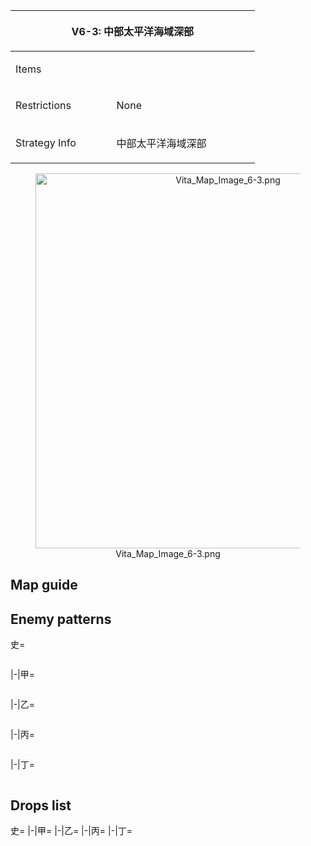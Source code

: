 {| class="article-table" style="width:100%;"
|-
! colspan="2" style="text-align:center;width:70%;" | V6-3: 中部太平洋海域深部
| rowspan="3" style="text-align:center;width:30%;" | [[File:Vita Map Banner 6-3.png|400px]]
|-
! Items
| {{Ammo}}{{Bauxite}}{{Devmat}}
|-
! Restrictions
| None
|-
! Strategy Info
|中部太平洋海域深部
|水上偵察機部隊または大型飛行艇を搭載した水上機母艦及び直<br>衛の水雷戦隊で構成された艦隊を中部海域に進出し、航空偵察<br>作戦「K作戦」を実施せよ！
|}
<center>[[File:Vita Map Image 6-3.png|600px]]</center>
==Map guide==
{{Map/Branching
|id = V6-3
|A/empty ->B,C=*Choice node
|E ->G/resource,F=*Meet any of the following requirements to route G:
**{{ShipLink|Akitsushima}} in the fleet
**AV ≦ 1, CL ≦ 1 and DD ≧ 3
*Do not meet the requirements for G and meet any of the following ones to route to F:
**CL ≧ 3
**AV ≧ 2
*Failure to meet any of the above requirements triggers random routing (40% chance for G, 60% chance for F)
|H/resource -> I/empty = *Fail the LoS check
|H/resource -> J = *Pass the LoS check
}}

==Enemy patterns==
<tabber>史=
<div class="scrollable" style="width:800px;max-height:400px;overflow:auto;">
{{Map/Nodes|name=泊地哨戒線
|B
|Normal/BaseXP
|{{Formation|Line Ahead}}
|110
|555
|554
|554
|576
|576
|-
|B
|Normal/BaseXP
|{{Formation|Line Ahead}}
|100
|555
|554
|575
|575
|575
|-
|B
|Normal/BaseXP
|{{Formation|Line Ahead}}
|80
|555
|575
|575
|501
|501
|-
|B
|Normal/BaseXP
|{{Formation|Double Line}}
|75
|555
|575
|575
|501
|501
|-
}}
{{Map/Nodes|name=潜水艦隊 哨戒線
|C
|Normal/BaseXP
|{{Formation|Echelon}}
|170
|535
|534
|534
|555
|576
|576
|-
|C
|Normal/BaseXP
|{{Formation|Echelon}}
|160
|535
|534
|532
|555
|576
|576
|-
|C
|Normal/BaseXP
|{{Formation|Echelon}}
|150
|535
|532
|532
|555
|576
|576
|-
}}
{{Map/Nodes|name=深海ピケット艦隊
|D
|Normal/BaseXP
|{{Formation|Line Ahead}}
|180
|643
|555
|576
|576
|534
|-
|D
|Normal/BaseXP
|{{Formation|Line Ahead}}
|170
|642
|555
|575
|575
|534
|-
|D
|Normal/BaseXP
|{{Formation|Line Ahead}}
|160
|641
|555
|575
|575
|534
|-
}}
{{Map/Nodes|name=深海哨戒水雷戦隊
|E
|Normal/BaseXP
|{{Formation|Line Ahead}}
|170
|597
|555
|559
|559
|576
|576
|-
|E
|Normal/BaseXP
|{{Formation|Line Ahead}}
|130
|555
|559
|559
|576
|575
|575
|-
|E
|Normal/BaseXP
|{{Formation|Line Ahead}}
|110
|555
|559
|559
|575
|575
|575
|-
|E
|Normal/BaseXP
|{{Formation|Line Ahead}}
|95
|555
|559
|521
|521
|575
|575
|-
}}
{{Map/Nodes|name=深海中部水上打撃群
|F
|Normal/BaseXP
|{{Formation|Line Ahead}}
|220
|555
|527
|595
|595
|576
|576
|-
|F
|Normal/BaseXP
|{{Formation|Double Line}}
|220
|555
|527
|595
|595
|576
|576
|-
|F
|Normal/BaseXP
|{{Formation|Line Ahead}}
|200
|555
|527
|595
|595
|575
|575
|-
}}
{{Map/Nodes|name=留守泊地旗艦艦隊
|J
|Boss/BaseXP
|{{Formation|Line Ahead}}
|220
|543
|527
|555
|592
|576
|576
|-
|J
|Boss/BaseXP
|{{Formation|Double Line}}
|220
|543
|527
|555
|592
|576
|576
|-
|J
|Boss/BaseXP
|{{Formation|Line Ahead}}
|200
|543
|527
|555
|591
|576
|576
|-
|J
|Boss/BaseXP
|{{Formation|Double Line}}
|200
|543
|527
|555
|591
|576
|576
|-
}}
</div> <!-- overflow -->
|-|甲=
<div class="scrollable" style="width:800px;max-height:400px;overflow:auto;">
{{Map/Nodes|name=泊地哨戒線
|B
|Normal/BaseXP
|{{Formation|Line Ahead}}
|100
|555
|554
|575
|575
|575
|-
|B
|Normal/BaseXP
|{{Formation|Line Ahead}}
|80
|555
|575
|575
|501
|501
|-
|B
|Normal/BaseXP
|{{Formation|Double Line}}
|75
|555
|575
|575
|501
|501
|-
|B
|Normal/BaseXP
|{{Formation|Line Ahead}}
|70
|555
|575
|501
|501
|501
|-
}}
{{Map/Nodes|name=潜水艦隊 哨戒線
|C
|Normal/BaseXP
|{{Formation|Echelon}}
|150
|535
|532
|532
|555
|576
|576
|-
|C
|Normal/BaseXP
|{{Formation|Echelon}}
|140
|535
|532
|532
|555
|575
|575
|-
|C
|Normal/BaseXP
|{{Formation|Echelon}}
|130
|535
|532
|532
|519
|575
|575
|-
|C
|Normal/BaseXP
|{{Formation|Echelon}}
|110
|535
|532
|530
|519
|575
|575
|-
}}
{{Map/Nodes|name=深海ピケット艦隊
|D
|Normal/BaseXP
|{{Formation|Line Ahead}}
|170
|642
|555
|575
|575
|534
|-
|D
|Normal/BaseXP
|{{Formation|Line Ahead}}
|160
|641
|555
|575
|575
|534
|-
|D
|Normal/BaseXP
|{{Formation|Echelon}}
|160
|641
|555
|575
|575
|534
|-
|D
|Normal/BaseXP
|{{Formation|Line Ahead}}
|110
|555
|555
|575
|575
|532
|-
}}
{{Map/Nodes|name=深海哨戒水雷戦隊
|E
|Normal/BaseXP
|{{Formation|Line Ahead}}
|130
|555
|559
|559
|576
|575
|575
|-
|E
|Normal/BaseXP
|{{Formation|Line Ahead}}
|110
|555
|559
|559
|575
|575
|575
|-
|E
|Normal/BaseXP
|{{Formation|Line Ahead}}
|95
|555
|559
|521
|521
|575
|575
|-
|E
|Normal/BaseXP
|{{Formation|Double Line}}
|95
|555
|559
|521
|521
|575
|575
|-
}}
{{Map/Nodes|name=深海中部水上打撃群
|F
|Normal/BaseXP
|{{Formation|Line Ahead}}
|200
|555
|527
|595
|595
|575
|575
|-
|F
|Normal/BaseXP
|{{Formation|Double Line}}
|200
|555
|527
|595
|595
|575
|575
|-
|F
|Normal/BaseXP
|{{Formation|Line Ahead}}
|170
|555
|527
|595
|575
|575
|575
|-
|F
|Normal/BaseXP
|{{Formation|Double Line}}
|170
|555
|527
|595
|575
|575
|575
|-
}}
{{Map/Nodes|name=留守泊地旗艦艦隊
|J
|Boss/BaseXP
|{{Formation|Line Ahead}}
|200
|543
|527
|555
|591
|576
|576
|-
|J
|Boss/BaseXP
|{{Formation|Double Line}}
|200
|543
|527
|555
|591
|576
|576
|-
|J
|Boss/BaseXP
|{{Formation|Line Ahead}}
|180
|529
|527
|555
|591
|575
|575
|-
|J
|Boss/BaseXP
|{{Formation|Double Line}}
|180
|529
|527
|555
|591
|575
|575
|-
}}
</div> <!-- overflow -->
|-|乙=
<div class="scrollable" style="width:800px;max-height:400px;overflow:auto;">
{{Map/Nodes|name=泊地哨戒線
|B
|Normal/BaseXP
|{{Formation|Line Ahead}}
|70
|555
|575
|501
|501
|501
|-
|B
|Normal/BaseXP
|{{Formation|Double Line}}
|70
|555
|575
|501
|501
|501
|-
|B
|Normal/BaseXP
|{{Formation|Line Ahead}}
|65
|555
|575
|501
|501
|-
|B
|Normal/BaseXP
|{{Formation|Double Line}}
|65
|555
|575
|501
|501
|-
}}
{{Map/Nodes|name=潜水艦隊 哨戒線
|C
|Normal/BaseXP
|{{Formation|Echelon}}
|130
|535
|532
|532
|519
|575
|575
|-
|C
|Normal/BaseXP
|{{Formation|Echelon}}
|110
|535
|532
|530
|519
|575
|575
|-
|C
|Normal/BaseXP
|{{Formation|Echelon}}
|100
|535
|530
|530
|519
|575
|-
|C
|Normal/BaseXP
|{{Formation|Echelon}}
|90
|535
|530
|530
|519
|501
|-
|C
|Normal/BaseXP
|{{Formation|Echelon}}
|70
|533
|530
|530
|519
|-
}}
{{Map/Nodes|name=深海ピケット艦隊
|D
|Normal/BaseXP
|{{Formation|Echelon}}
|160
|641
|555
|575
|575
|534
|-
|D
|Normal/BaseXP
|{{Formation|Line Ahead}}
|110
|555
|555
|575
|575
|532
|-
|D
|Normal/BaseXP
|{{Formation|Double Line}}
|110
|555
|555
|575
|575
|532
|-
|D
|Normal/BaseXP
|{{Formation|Line Ahead}}
|85
|555
|518
|575
|575
|530
|-
|D
|Normal/BaseXP
|{{Formation|Double Line}}
|85
|555
|518
|575
|575
|530
|-
}}
{{Map/Nodes|name=深海哨戒水雷戦隊
|E
|Normal/BaseXP
|{{Formation|Double Line}}
|95
|555
|559
|521
|521
|575
|575
|-
|E
|Normal/BaseXP
|{{Formation|Line Ahead}}
|85
|555
|559
|575
|575
|501
|501
|-
|E
|Normal/BaseXP
|{{Formation|Double Line}}
|85
|555
|559
|575
|575
|501
|501
|-
|E
|Normal/BaseXP
|{{Formation|Double Line}}
|65
|519
|518
|518
|575
|501
|501
|-
}}
{{Map/Nodes|name=深海中部水上打撃群
|F
|Normal/BaseXP
|{{Formation|Line Ahead}}
|170
|555
|527
|595
|575
|575
|575
|-
|F
|Normal/BaseXP
|{{Formation|Double Line}}
|170
|555
|527
|595
|575
|575
|575
|-
|F
|Normal/BaseXP
|{{Formation|Double Line}}
|150
|555
|527
|594
|575
|575
|575
|-
|F
|Normal/BaseXP
|{{Formation|Line Ahead}}
|120
|555
|527
|594
|575
|501
|501
|-
}}
{{Map/Nodes|name=留守泊地旗艦艦隊
|J
|Boss/BaseXP
|{{Formation|Line Ahead}}
|180
|529
|527
|555
|591
|575
|575
|-
|J
|Boss/BaseXP
|{{Formation|Double Line}}
|180
|529
|527
|555
|591
|575
|575
|-
|J
|Boss/BaseXP
|{{Formation|Line Ahead}}
|160
|529
|527
|591
|575
|501
|501
|-
|J
|Boss/BaseXP
|{{Formation|Double Line}}
|160
|529
|527
|591
|575
|501
|501
|-
}}
</div> <!-- overflow -->
|-|丙=
<div class="scrollable" style="width:800px;max-height:400px;overflow:auto;">
{{Map/Nodes|name=泊地哨戒線
|B
|Normal/BaseXP
|{{Formation|Double Line}}
|70
|555
|575
|501
|501
|501
|-
|B
|Normal/BaseXP
|{{Formation|Line Ahead}}
|65
|555
|575
|501
|501
|-
|B
|Normal/BaseXP
|{{Formation|Double Line}}
|65
|555
|575
|501
|501
|-
|B
|Normal/BaseXP
|{{Formation|Double Line}}
|55
|519
|501
|501
|501
|-
}}
{{Map/Nodes|name=潜水艦隊 哨戒線
|C
|Normal/BaseXP
|{{Formation|Echelon}}
|100
|535
|530
|530
|519
|575
|-
|C
|Normal/BaseXP
|{{Formation|Echelon}}
|90
|535
|530
|530
|519
|501
|-
|C
|Normal/BaseXP
|{{Formation|Echelon}}
|70
|533
|530
|530
|519
|-
}}
{{Map/Nodes|name=深海ピケット艦隊
|D
|Normal/BaseXP
|{{Formation|Double Line}}
|110
|555
|555
|575
|575
|532
|-
|D
|Normal/BaseXP
|{{Formation|Line Ahead}}
|85
|555
|518
|575
|575
|530
|-
|D
|Normal/BaseXP
|{{Formation|Double Line}}
|85
|555
|518
|575
|575
|530
|-
|D
|Normal/BaseXP
|{{Formation|Double Line}}
|70
|519
|518
|501
|501
|530
|-
}}
{{Map/Nodes|name=深海哨戒水雷戦隊
|E
|Normal/BaseXP
|{{Formation|Line Ahead}}
|85
|555
|559
|575
|575
|501
|501
|-
|E
|Normal/BaseXP
|{{Formation|Double Line}}
|85
|555
|559
|575
|575
|501
|501
|-
|E
|Normal/BaseXP
|{{Formation|Double Line}}
|65
|519
|518
|518
|575
|501
|501
|-
|E
|Normal/BaseXP
|{{Formation|Double Line}}
|60
|519
|518
|518
|501
|501
|501
|-
}}
{{Map/Nodes|name=深海中部水上打撃群
|F
|Normal/BaseXP
|{{Formation|Double Line}}
|150
|555
|527
|594
|575
|575
|575
|-
|F
|Normal/BaseXP
|{{Formation|Line Ahead}}
|120
|555
|527
|594
|575
|501
|501
|-
|F
|Normal/BaseXP
|{{Formation|Double Line}}
|100
|555
|522
|522
|575
|501
|501
|-
}}
{{Map/Nodes|name=留守泊地旗艦艦隊
|J
|Boss/BaseXP
|{{Formation|Line Ahead}}
|160
|529
|527
|591
|575
|501
|501
|-
|J
|Boss/BaseXP
|{{Formation|Double Line}}
|160
|529
|527
|591
|575
|501
|501
|-
|J
|Boss/BaseXP
|{{Formation|Double Line}}
|100
|527
|522
|591
|501
|501
|501
|-
}}
</div> <!-- overflow -->
|-|丁=
<div class="scrollable" style="width:800px;max-height:400px;overflow:auto;">
{{Map/Nodes|name=泊地哨戒線
|B
|Normal/BaseXP
|{{Formation|Double Line}}
|65
|555
|575
|501
|501
|-
|B
|Normal/BaseXP
|{{Formation|Double Line}}
|55
|519
|501
|501
|501
|-
}}
{{Map/Nodes|name=潜水艦隊 哨戒線
|C
|Normal/BaseXP
|{{Formation|Echelon}}
|90
|535
|530
|530
|519
|501
|-
|C
|Normal/BaseXP
|{{Formation|Echelon}}
|70
|533
|530
|530
|519
|-
}}
{{Map/Nodes|name=深海ピケット艦隊
|D
|Normal/BaseXP
|{{Formation|Double Line}}
|85
|555
|518
|575
|575
|530
|-
|D
|Normal/BaseXP
|{{Formation|Double Line}}
|70
|519
|518
|501
|501
|530
|-
}}
{{Map/Nodes|name=深海哨戒水雷戦隊
|E
|Normal/BaseXP
|{{Formation|Double Line}}
|65
|519
|518
|518
|575
|501
|501
|-
|E
|Normal/BaseXP
|{{Formation|Double Line}}
|60
|519
|518
|518
|501
|501
|501
|-
}}
{{Map/Nodes|name=深海中部水上打撃群
|F
|Normal/BaseXP
|{{Formation|Double Line}}
|100
|555
|522
|522
|575
|501
|501
|-
}}
{{Map/Nodes|name=留守泊地旗艦艦隊
|J
|Boss/BaseXP
|{{Formation|Double Line}}
|160
|529
|527
|591
|575
|501
|501
|-
|J
|Boss/BaseXP
|{{Formation|Double Line}}
|100
|527
|522
|591
|501
|501
|501
|-
}}
</div> <!-- overflow -->
</tabber>

==Drops list==
<tabber>史=
{{Map/Drops
|regular = true
|no_legend = true
|filter_button = true
|nodes =  B, C, D, E, F, J
|boss = J
|{{ShipFrom|445}} : F, J
|{{ShipFrom|116}} : F, J
|{{ShipFrom|91}} : F, J
|{{ShipFrom|90}} : F, J
|{{ShipFrom|124}} : F, J
|{{ShipFrom|125}} : F, J
|{{ShipFrom|78}} : F, J
|{{ShipFrom|86}} : F, J
|{{ShipFrom|79}} : F, J
|{{ShipFrom|85}} : E, F, J
|{{ShipFrom|71}} : E, F, J
|{{ShipFrom|72}} : E, F, J
|{{ShipFrom|70}} : E, F, J
|{{ShipFrom|74}} : E, F, J
|{{ShipFrom|75}} : E, F, J
|{{ShipFrom|92}} : E, F, J
|{{ShipFrom|76}} : D, E, F, J
|{{ShipFrom|89}} : D, E, F, J
|{{ShipFrom|24}} : D, E, F,
|{{ShipFrom|25}} : D, E, F,
|{{ShipFrom|102}} : C, D, E, F, J
|{{ShipFrom|103}} : C, D, E, F, J
|{{ShipFrom|42}} : C, D, E, F, J
|{{ShipFrom|43}} : C, D, E, F, J
|{{ShipFrom|44}} : C, D, E, F, J
|{{ShipFrom|45}} : C, D, E, F, J
|{{ShipFrom|46}} : C, D, E, F, J
|{{ShipFrom|47}} : C, D, E, F, J
|{{ShipFrom|95}} : C, D, E, F, J
|{{ShipFrom|96}} : C, D, E, F, J
|{{ShipFrom|97}} : C, D, E, F, J
|{{ShipFrom|98}} : C, D, E, F, J
|{{ShipFrom|48}} : C, D, E, F, J
|{{ShipFrom|49}} : C, D, E, F, J
|{{ShipFrom|155}} : J
|{{ShipFrom|163}} : J
|{{ShipFrom|21}} : J
|{{ShipFrom|22}} : J
|{{ShipFrom|23}} : J
|{{ShipFrom|53}} : J
|{{ShipFrom|54}} : J
|{{ShipFrom|55}} : J
|{{ShipFrom|56}} : J
|{{ShipFrom|38}} : J
|{{ShipFrom|39}} : J
|{{ShipFrom|40}} : J
|{{ShipFrom|41}} : J
}}
|-|甲=
{{Map/Drops
|regular = true
|no_legend = true
|filter_button = true
|nodes =  B, C, D, E, F, J
|boss = J
|{{ShipFrom|445}} : F, J
|{{ShipFrom|116}} : F, J
|{{ShipFrom|91}} : F, J
|{{ShipFrom|90}} : F, J
|{{ShipFrom|124}} : F, J
|{{ShipFrom|125}} : F, J
|{{ShipFrom|78}} : F, J
|{{ShipFrom|86}} : F, J
|{{ShipFrom|79}} : E, F, J
|{{ShipFrom|85}} : E, F, J
|{{ShipFrom|71}} : E, F, J
|{{ShipFrom|72}} : E, F, J
|{{ShipFrom|70}} : E, F, J
|{{ShipFrom|74}} : E, F, J
|{{ShipFrom|75}} : E, F, J
|{{ShipFrom|92}} : D, E, F, J
|{{ShipFrom|76}} : D, E, F, J
|{{ShipFrom|89}} : D, E, F, J
|{{ShipFrom|24}} : C, D, E, F,
|{{ShipFrom|25}} : C, D, E, F,
|{{ShipFrom|102}} : C, D, E, F, J
|{{ShipFrom|103}} : C, D, E, F, J
|{{ShipFrom|42}} : C, D, E, F, J
|{{ShipFrom|43}} : C, D, E, F, J
|{{ShipFrom|44}} : C, D, E, F, J
|{{ShipFrom|45}} : C, D, E, F, J
|{{ShipFrom|46}} : C, D, E, F, J
|{{ShipFrom|47}} : C, D, E, F, J
|{{ShipFrom|95}} : C, D, E, F, J
|{{ShipFrom|96}} : C, D, E, F, J
|{{ShipFrom|97}} : C, D, E, F, J
|{{ShipFrom|98}} : C, D, E, F, J
|{{ShipFrom|48}} : C, D, E, F, J
|{{ShipFrom|49}} : C, D, E, F, J
|{{ShipFrom|155}} : J
|{{ShipFrom|163}} : J
|{{ShipFrom|21}} : J
|{{ShipFrom|22}} : J
|{{ShipFrom|23}} : J
|{{ShipFrom|53}} : J
|{{ShipFrom|54}} : J
|{{ShipFrom|55}} : J
|{{ShipFrom|56}} : J
|{{ShipFrom|38}} : J
|{{ShipFrom|39}} : J
|{{ShipFrom|40}} : J
|{{ShipFrom|41}} : J
}}
|-|乙=
{{Map/Drops
|regular = true
|no_legend = true
|filter_button = true
|nodes =  B, C, D, E, F, J
|boss = J
|{{ShipFrom|445}} : J
|{{ShipFrom|116}} : F, J
|{{ShipFrom|91}} : F, J
|{{ShipFrom|90}} : F, J
|{{ShipFrom|124}} : F, J
|{{ShipFrom|125}} : E, F, J
|{{ShipFrom|78}} : E, F, J
|{{ShipFrom|86}} : E, F, J
|{{ShipFrom|79}} : E, F, J
|{{ShipFrom|85}} : E, F, J
|{{ShipFrom|71}} : E, F, J
|{{ShipFrom|72}} : E, F, J
|{{ShipFrom|70}} : D, E, F, J
|{{ShipFrom|74}} : D, E, F, J
|{{ShipFrom|75}} : D, E, F, J
|{{ShipFrom|92}} : C, D, E, F, J
|{{ShipFrom|76}} : C, D, E, F, J
|{{ShipFrom|89}} : C, D, E, F, J
|{{ShipFrom|24}} : C, D, E, F,
|{{ShipFrom|25}} : C, D, E, F,
|{{ShipFrom|102}} : C, D, E, F, J
|{{ShipFrom|103}} : C, D, E, F, J
|{{ShipFrom|42}} : C, D, E, F, J
|{{ShipFrom|43}} : C, D, E, F, J
|{{ShipFrom|44}} : C, D, E, F, J
|{{ShipFrom|45}} : C, D, E, F, J
|{{ShipFrom|46}} : C, D, E, F, J
|{{ShipFrom|47}} : C, D, E, F, J
|{{ShipFrom|95}} : C, D, E, F, J
|{{ShipFrom|96}} : C, D, E, F, J
|{{ShipFrom|97}} : C, D, E, F, J
|{{ShipFrom|98}} : C, D, E, F, J
|{{ShipFrom|48}} : C, D, E, F, J
|{{ShipFrom|49}} : C, D, E, F, J
|{{ShipFrom|163}} : J
|{{ShipFrom|21}} : J
|{{ShipFrom|22}} : J
|{{ShipFrom|23}} : J
|{{ShipFrom|53}} : J
|{{ShipFrom|54}} : J
|{{ShipFrom|55}} : J
|{{ShipFrom|56}} : J
|{{ShipFrom|38}} : J
|{{ShipFrom|39}} : J
|{{ShipFrom|40}} : J
|{{ShipFrom|41}} : J
}}
|-|丙=
{{Map/Drops
|regular = true
|no_legend = true
|filter_button = true
|nodes =  B, C, D, E, F, J
|boss = J
|{{ShipFrom|116}} : J
|{{ShipFrom|91}} : F, J
|{{ShipFrom|90}} : F, J
|{{ShipFrom|124}} : F, J
|{{ShipFrom|125}} : E, F, J
|{{ShipFrom|78}} : E, F, J
|{{ShipFrom|86}} : E, F, J
|{{ShipFrom|79}} : E, F, J
|{{ShipFrom|85}} : E, F, J
|{{ShipFrom|71}} : E, F, J
|{{ShipFrom|72}} : D, E, F, J
|{{ShipFrom|70}} : D, E, F, J
|{{ShipFrom|74}} : D, E, F, J
|{{ShipFrom|75}} : D, E, F, J
|{{ShipFrom|92}} : C, D, E, F, J
|{{ShipFrom|76}} : C, D, E, F, J
|{{ShipFrom|89}} : C, D, E, F, J
|{{ShipFrom|24}} : C, D, E, F,
|{{ShipFrom|25}} : C, D, E, F,
|{{ShipFrom|102}} : C, D, E, F, J
|{{ShipFrom|103}} : C, D, E, F, J
|{{ShipFrom|42}} : C, D, E, F, J
|{{ShipFrom|43}} : C, D, E, F, J
|{{ShipFrom|44}} : C, D, E, F, J
|{{ShipFrom|45}} : C, D, E, F, J
|{{ShipFrom|46}} : C, D, E, F, J
|{{ShipFrom|47}} : C, D, E, F, J
|{{ShipFrom|95}} : C, D, E, F, J
|{{ShipFrom|96}} : C, D, E, F, J
|{{ShipFrom|97}} : C, D, E, F, J
|{{ShipFrom|98}} : C, D, E, F, J
|{{ShipFrom|48}} : C, D, E, F, J
|{{ShipFrom|49}} : C, D, E, F, J
|{{ShipFrom|163}} : J
|{{ShipFrom|21}} : J
|{{ShipFrom|22}} : J
|{{ShipFrom|23}} : J
|{{ShipFrom|53}} : J
|{{ShipFrom|54}} : J
|{{ShipFrom|55}} : J
|{{ShipFrom|56}} : J
|{{ShipFrom|38}} : J
|{{ShipFrom|39}} : J
|{{ShipFrom|40}} : J
|{{ShipFrom|41}} : J
}}
|-|丁=
{{Map/Drops
|regular = true
|no_legend = true
|filter_button = true
|nodes =  B, C, D, E, F, J
|boss = J
|{{ShipFrom|116}} : J
|{{ShipFrom|91}} : J
|{{ShipFrom|90}} : F, J
|{{ShipFrom|124}} : F, J
|{{ShipFrom|125}} : E, F, J
|{{ShipFrom|78}} : E, F, J
|{{ShipFrom|86}} : E, F, J
|{{ShipFrom|79}} : E, F, J
|{{ShipFrom|85}} : E, F, J
|{{ShipFrom|71}} : E, F, J
|{{ShipFrom|72}} : D, E, F, J
|{{ShipFrom|70}} : D, E, F, J
|{{ShipFrom|74}} : D, E, F, J
|{{ShipFrom|75}} : D, E, F, J
|{{ShipFrom|92}} : C, D, E, F, J
|{{ShipFrom|76}} : C, D, E, F, J
|{{ShipFrom|89}} : C, D, E, F, J
|{{ShipFrom|24}} : C, D, E, F,
|{{ShipFrom|25}} : C, D, E, F,
|{{ShipFrom|102}} : C, D, E, F, J
|{{ShipFrom|103}} : C, D, E, F, J
|{{ShipFrom|42}} : C, D, E, F, J
|{{ShipFrom|43}} : C, D, E, F, J
|{{ShipFrom|44}} : C, D, E, F, J
|{{ShipFrom|45}} : C, D, E, F, J
|{{ShipFrom|46}} : C, D, E, F, J
|{{ShipFrom|47}} : C, D, E, F, J
|{{ShipFrom|95}} : C, D, E, F, J
|{{ShipFrom|96}} : C, D, E, F, J
|{{ShipFrom|97}} : C, D, E, F, J
|{{ShipFrom|98}} : C, D, E, F, J
|{{ShipFrom|48}} : C, D, E, F, J
|{{ShipFrom|49}} : C, D, E, F, J
|{{ShipFrom|163}} : J
|{{ShipFrom|21}} : J
|{{ShipFrom|22}} : J
|{{ShipFrom|23}} : J
|{{ShipFrom|53}} : J
|{{ShipFrom|54}} : J
|{{ShipFrom|55}} : J
|{{ShipFrom|56}} : J
|{{ShipFrom|38}} : J
|{{ShipFrom|39}} : J
|{{ShipFrom|40}} : J
|{{ShipFrom|41}} : J
}}
</tabber>
